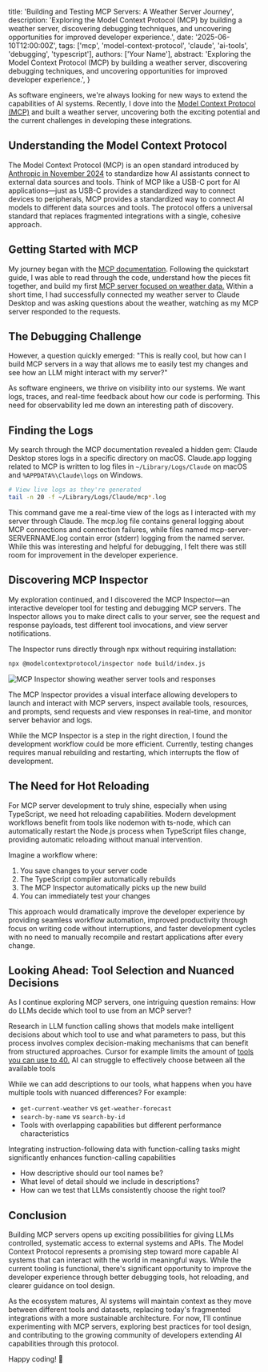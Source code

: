   title: 'Building and Testing MCP Servers: A Weather Server Journey',
  description: 'Exploring the Model Context Protocol (MCP) by building a weather server, discovering debugging techniques, and uncovering opportunities for improved developer experience.',
  date: '2025-06-10T12:00:00Z',
  tags: ['mcp', 'model-context-protocol', 'claude', 'ai-tools', 'debugging', 'typescript'],
  authors: ['Your Name'],
  abstract: 'Exploring the Model Context Protocol (MCP) by building a weather server, discovering debugging techniques, and uncovering opportunities for improved developer experience.',
}


As software engineers, we're always looking for new ways to extend the capabilities of AI systems. Recently, I dove into the [Model Context Protocol (MCP)](https://modelcontextprotocol.io) and built a weather server, uncovering both the exciting potential and the current challenges in developing these integrations.

## Understanding the Model Context Protocol

The Model Context Protocol (MCP) is an open standard introduced by [Anthropic in November 2024](https://www.anthropic.com/news/model-context-protocol) to standardize how AI assistants connect to external data sources and tools. Think of MCP like a USB-C port for AI applications—just as USB-C provides a standardized way to connect devices to peripherals, MCP provides a standardized way to connect AI models to different data sources and tools.  The protocol offers a universal standard that replaces fragmented integrations with a single, cohesive approach.

## Getting Started with MCP

My journey began with the [MCP documentation](https://modelcontextprotocol.io/quickstart/server). Following the quickstart guide, I was able to read through the code, understand how the pieces fit together, and build my first [MCP server focused on weather data.](https://github.com/mauricioTechDev/mcp-weather-server)  Within a short time, I had successfully connected my weather server to Claude Desktop and was asking questions about the weather, watching as my MCP server responded to the requests.

## The Debugging Challenge

However, a question quickly emerged: "This is really cool, but how can I build MCP servers in a way that allows me to easily test my changes and see how an LLM might interact with my server?"

As software engineers, we thrive on visibility into our systems. We want logs, traces, and real-time feedback about how our code is performing. This need for observability led me down an interesting path of discovery.

## Finding the Logs

My search through the MCP documentation revealed a hidden gem: Claude Desktop stores logs in a specific directory on macOS. Claude.app logging related to MCP is written to log files in `~/Library/Logs/Claude` on macOS and `%APPDATA%\Claude\logs` on Windows.

```bash title="View live MCP logs"
# View live logs as they're generated
tail -n 20 -f ~/Library/Logs/Claude/mcp*.log
```

This command gave me a real-time view of the logs as I interacted with my server through Claude. The mcp.log file contains general logging about MCP connections and connection failures, while files named mcp-server-SERVERNAME.log contain error (stderr) logging from the named server. While this was interesting and helpful for debugging, I felt there was still room for improvement in the developer experience.

## Discovering MCP Inspector

My exploration continued, and I discovered the MCP Inspector—an interactive developer tool for testing and debugging MCP servers. The Inspector allows you to make direct calls to your server, see the request and response payloads, test different tool invocations, and view server notifications.

The Inspector runs directly through npx without requiring installation:

```bash title="Run MCP Inspector"
npx @modelcontextprotocol/inspector node build/index.js
```
<Image 
  src="/mcp-weather-inspector-pic-2025-06-10.png" 
  alt="MCP Inspector showing weather server tools and responses"
  width={800}
  height={600}
  className="rounded-lg shadow-lg"
/>

The MCP Inspector provides a visual interface allowing developers to launch and interact with MCP servers, inspect available tools, resources, and prompts, send requests and view responses in real-time, and monitor server behavior and logs.

While the MCP Inspector is a step in the right direction, I found the development workflow could be more efficient. Currently, testing changes requires manual rebuilding and restarting, which interrupts the flow of development.

## The Need for Hot Reloading

For MCP server development to truly shine, especially when using TypeScript, we need hot reloading capabilities. Modern development workflows benefit from tools like nodemon with ts-node, which can automatically restart the Node.js process when TypeScript files change, providing automatic reloading without manual intervention.

Imagine a workflow where:

1. You save changes to your server code
2. The TypeScript compiler automatically rebuilds
3. The MCP Inspector automatically picks up the new build
4. You can immediately test your changes

This approach would dramatically improve the developer experience by providing seamless workflow automation, improved productivity through focus on writing code without interruptions, and faster development cycles with no need to manually recompile and restart applications after every change.

## Looking Ahead: Tool Selection and Nuanced Decisions

As I continue exploring MCP servers, one intriguing question remains: How do LLMs decide which tool to use from an MCP server?

Research in LLM function calling shows that models make intelligent decisions about which tool to use and what parameters to pass, but this process involves complex decision-making mechanisms that can benefit from structured approaches. Cursor for example limits the amount of [tools you can use to 40.](https://docs.cursor.com/context/model-context-protocol#mcp-resources) AI can struggle to effectively choose between all the available tools

While we can add descriptions to our tools, what happens when you have multiple tools with nuanced differences? For example:
- `get-current-weather` vs `get-weather-forecast`
- `search-by-name` vs `search-by-id`
- Tools with overlapping capabilities but different performance characteristics

Integrating instruction-following data with function-calling tasks might significantly enhances function-calling capabilities

- How descriptive should our tool names be?
- What level of detail should we include in descriptions?
- How can we test that LLMs consistently choose the right tool?

## Conclusion

Building MCP servers opens up exciting possibilities for giving LLMs controlled, systematic access to external systems and APIs. The Model Context Protocol represents a promising step toward more capable AI systems that can interact with the world in meaningful ways. While the current tooling is functional, there's significant opportunity to improve the developer experience through better debugging tools, hot reloading, and clearer guidance on tool design.

As the ecosystem matures, AI systems will maintain context as they move between different tools and datasets, replacing today's fragmented integrations with a more sustainable architecture. For now, I'll continue experimenting with MCP servers, exploring best practices for tool design, and contributing to the growing community of developers extending AI capabilities through this protocol.

Happy coding! 🚀
